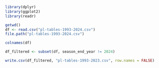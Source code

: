 ```r
library(dplyr)
library(ggplot2)
library(readr)
```

```r
getwd()
df <- read.csv("pl-tables-1993-2024.csv")
file.path("pl-tables-1993-2024.csv")
```

```r
colnames(df)
```

```r
df_filtered <- subset(df, season_end_year != 2024)
```

```r
write.csv(df_filtered, "pl-tables-1993-2023.csv", row.names = FALSE)
```

```r
```
